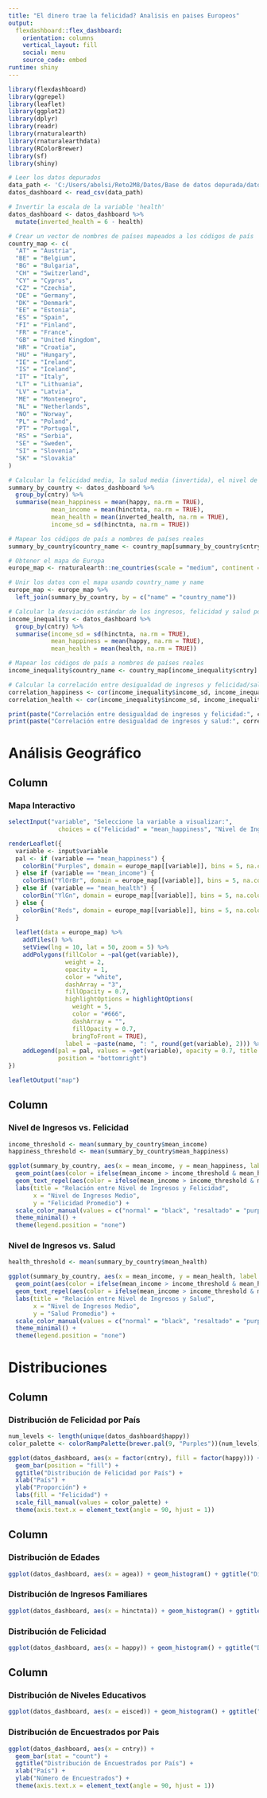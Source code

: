 ```yaml
---
title: "El dinero trae la felicidad? Analisis en paises Europeos"
output: 
  flexdashboard::flex_dashboard:
    orientation: columns
    vertical_layout: fill
    social: menu
    source_code: embed
runtime: shiny
---
```


```r
library(flexdashboard)
library(ggrepel)
library(leaflet)
library(ggplot2)
library(dplyr)
library(readr)
library(rnaturalearth)
library(rnaturalearthdata)
library(RColorBrewer)
library(sf)
library(shiny)

# Leer los datos depurados
data_path <- 'C:/Users/abolsi/Reto2M8/Datos/Base de datos depurada/datos_clean.csv'
datos_dashboard <- read_csv(data_path)

# Invertir la escala de la variable 'health'
datos_dashboard <- datos_dashboard %>%
  mutate(inverted_health = 6 - health)

# Crear un vector de nombres de países mapeados a los códigos de país
country_map <- c(
  "AT" = "Austria",
  "BE" = "Belgium",
  "BG" = "Bulgaria",
  "CH" = "Switzerland",
  "CY" = "Cyprus",
  "CZ" = "Czechia",
  "DE" = "Germany",
  "DK" = "Denmark",
  "EE" = "Estonia",
  "ES" = "Spain",
  "FI" = "Finland",
  "FR" = "France",
  "GB" = "United Kingdom",
  "HR" = "Croatia",
  "HU" = "Hungary",
  "IE" = "Ireland",
  "IS" = "Iceland",
  "IT" = "Italy",
  "LT" = "Lithuania",
  "LV" = "Latvia",
  "ME" = "Montenegro",
  "NL" = "Netherlands",
  "NO" = "Norway",
  "PL" = "Poland",
  "PT" = "Portugal",
  "RS" = "Serbia",
  "SE" = "Sweden",
  "SI" = "Slovenia",
  "SK" = "Slovakia"
)

# Calcular la felicidad media, la salud media (invertida), el nivel de ingresos medio y la desigualdad de ingresos por país
summary_by_country <- datos_dashboard %>%
  group_by(cntry) %>%
  summarise(mean_happiness = mean(happy, na.rm = TRUE),
            mean_income = mean(hinctnta, na.rm = TRUE),
            mean_health = mean(inverted_health, na.rm = TRUE),
            income_sd = sd(hinctnta, na.rm = TRUE))

# Mapear los códigos de país a nombres de países reales
summary_by_country$country_name <- country_map[summary_by_country$cntry]

# Obtener el mapa de Europa
europe_map <- rnaturalearth::ne_countries(scale = "medium", continent = "Europe", returnclass = "sf")

# Unir los datos con el mapa usando country_name y name
europe_map <- europe_map %>%
  left_join(summary_by_country, by = c("name" = "country_name"))

# Calcular la desviación estándar de los ingresos, felicidad y salud por país
income_inequality <- datos_dashboard %>%
  group_by(cntry) %>%
  summarise(income_sd = sd(hinctnta, na.rm = TRUE),
            mean_happiness = mean(happy, na.rm = TRUE),
            mean_health = mean(health, na.rm = TRUE))

# Mapear los códigos de país a nombres de países reales
income_inequality$country_name <- country_map[income_inequality$cntry]

# Calcular la correlación entre desigualdad de ingresos y felicidad/salud
correlation_happiness <- cor(income_inequality$income_sd, income_inequality$mean_happiness, use = "complete.obs")
correlation_health <- cor(income_inequality$income_sd, income_inequality$mean_health, use = "complete.obs")

print(paste("Correlación entre desigualdad de ingresos y felicidad:", correlation_happiness))
print(paste("Correlación entre desigualdad de ingresos y salud:", correlation_health))


```

Análisis Geográfico
========================================================================

Column {data-width=650}
-----------------------------------------------------------------------

### Mapa Interactivo

```r
selectInput("variable", "Seleccione la variable a visualizar:",
              choices = c("Felicidad" = "mean_happiness", "Nivel de Ingresos" = "mean_income", "Salud" = "mean_health", "Desigualdad de Ingresos" = "income_sd"))

renderLeaflet({
  variable <- input$variable
  pal <- if (variable == "mean_happiness") {
    colorBin("Purples", domain = europe_map[[variable]], bins = 5, na.color = "transparent")
  } else if (variable == "mean_income") {
    colorBin("YlOrBr", domain = europe_map[[variable]], bins = 5, na.color = "transparent")
  } else if (variable == "mean_health") {
    colorBin("YlGn", domain = europe_map[[variable]], bins = 5, na.color = "transparent")
  } else {
    colorBin("Reds", domain = europe_map[[variable]], bins = 5, na.color = "transparent")
  }
  
  leaflet(data = europe_map) %>%
    addTiles() %>%
    setView(lng = 10, lat = 50, zoom = 5) %>%
    addPolygons(fillColor = ~pal(get(variable)),
                weight = 2,
                opacity = 1,
                color = "white",
                dashArray = "3",
                fillOpacity = 0.7,
                highlightOptions = highlightOptions(
                  weight = 5,
                  color = "#666",
                  dashArray = "",
                  fillOpacity = 0.7,
                  bringToFront = TRUE),
                label = ~paste(name, ": ", round(get(variable), 2))) %>%
    addLegend(pal = pal, values = ~get(variable), opacity = 0.7, title = variable,
              position = "bottomright")
})

leafletOutput("map")
```

Column {data-width=350}
----------------------------------------------------------------------

### Nivel de Ingresos vs. Felicidad


```r
income_threshold <- mean(summary_by_country$mean_income)
happiness_threshold <- mean(summary_by_country$mean_happiness)

ggplot(summary_by_country, aes(x = mean_income, y = mean_happiness, label = country_name)) +
  geom_point(aes(color = ifelse(mean_income > income_threshold & mean_happiness > happiness_threshold, "resaltado", "normal"))) +
  geom_text_repel(aes(color = ifelse(mean_income > income_threshold & mean_happiness > happiness_threshold, "resaltado", "normal"))) +
  labs(title = "Relación entre Nivel de Ingresos y Felicidad",
       x = "Nivel de Ingresos Medio",
       y = "Felicidad Promedio") +
  scale_color_manual(values = c("normal" = "black", "resaltado" = "purple")) +
  theme_minimal() +
  theme(legend.position = "none")
```


### Nivel de Ingresos vs. Salud


```r
health_threshold <- mean(summary_by_country$mean_health)

ggplot(summary_by_country, aes(x = mean_income, y = mean_health, label = country_name)) +
  geom_point(aes(color = ifelse(mean_income > income_threshold & mean_health > health_threshold, "resaltado", "normal"))) +
  geom_text_repel(aes(color = ifelse(mean_income > income_threshold & mean_health > health_threshold, "resaltado", "normal"))) +
  labs(title = "Relación entre Nivel de Ingresos y Salud",
       x = "Nivel de Ingresos Medio",
       y = "Salud Promedio") +
  scale_color_manual(values = c("normal" = "black", "resaltado" = "purple")) +
  theme_minimal() +
  theme(legend.position = "none")

```


Distribuciones
========================================================================

Column {data-width=250}
----------------------------------------------------------------------

### Distribución de Felicidad por País

```r
num_levels <- length(unique(datos_dashboard$happy))
color_palette <- colorRampPalette(brewer.pal(9, "Purples"))(num_levels)

ggplot(datos_dashboard, aes(x = factor(cntry), fill = factor(happy))) +
  geom_bar(position = "fill") +
  ggtitle("Distribución de Felicidad por País") +
  xlab("País") +
  ylab("Proporción") +
  labs(fill = "Felicidad") +
  scale_fill_manual(values = color_palette) + 
  theme(axis.text.x = element_text(angle = 90, hjust = 1))


```


Column {data-width=250}
----------------------------------------------------------------------


### Distribución de Edades

```r
ggplot(datos_dashboard, aes(x = agea)) + geom_histogram() + ggtitle("Distribución de Edad")
```

### Distribución de Ingresos Familiares

```r
ggplot(datos_dashboard, aes(x = hinctnta)) + geom_histogram() + ggtitle("Distribución de Ingresos Familiares")
```

###  Distribución de Felicidad

```r
ggplot(datos_dashboard, aes(x = happy)) + geom_histogram() + ggtitle("Distribución de Felicidad")
```


Column {data-width=350}
----------------------------------------------------------------------


### Distribución de Niveles Educativos

```r
ggplot(datos_dashboard, aes(x = eisced)) + geom_histogram() + ggtitle("Distribución de Niveles Educativos")

```

### Distribución de Encuestrados por Pais
```r
ggplot(datos_dashboard, aes(x = cntry)) +
  geom_bar(stat = "count") +
  ggtitle("Distribución de Encuestrados por País") +
  xlab("País") +
  ylab("Número de Encuestrados") +
  theme(axis.text.x = element_text(angle = 90, hjust = 1))


```

